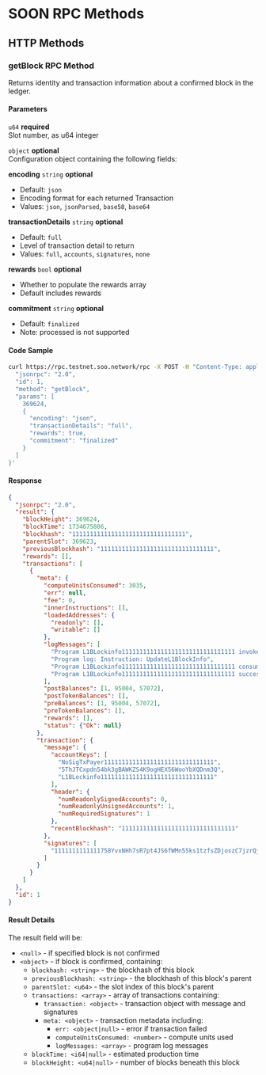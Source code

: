 # SOON RPC Methods

## HTTP Methods

### getBlock RPC Method

Returns identity and transaction information about a confirmed block in the ledger.

<div className="grid grid-cols-2 gap-1 mt-2">
<div className="col-span-1">

#### Parameters

`u64` **required**  
Slot number, as u64 integer

`object` **optional**  
Configuration object containing the following fields:

**encoding** `string` **optional**
- Default: `json`
- Encoding format for each returned Transaction
- Values: `json`, `jsonParsed`, `base58`, `base64`

**transactionDetails** `string` **optional**
- Default: `full`
- Level of transaction detail to return
- Values: `full`, `accounts`, `signatures`, `none`

**rewards** `bool` **optional**
- Whether to populate the rewards array
- Default includes rewards

**commitment** `string` **optional**
- Default: `finalized`
- Note: processed is not supported

</div>
<div className="col-span-1">

#### Code Sample

```bash
curl https://rpc.testnet.soo.network/rpc -X POST -H "Content-Type: application/json" -d '{
  "jsonrpc": "2.0",
  "id": 1,
  "method": "getBlock",
  "params": [
    369624,
    {
      "encoding": "json",
      "transactionDetails": "full",
      "rewards": true,
      "commitment": "finalized"
    }
  ]
}'
```

#### Response

```json
{
  "jsonrpc": "2.0",
  "result": {
    "blockHeight": 369624,
    "blockTime": 1734675806,
    "blockhash": "11111111111111111111111111111111",
    "parentSlot": 369623,
    "previousBlockhash": "11111111111111111111111111111111",
    "rewards": [],
    "transactions": [
      {
        "meta": {
          "computeUnitsConsumed": 3035,
          "err": null,
          "fee": 0,
          "innerInstructions": [],
          "loadedAddresses": {
            "readonly": [],
            "writable": []
          },
          "logMessages": [
            "Program L1BLockinfo11111111111111111111111111111111 invoke [1]",
            "Program log: Instruction: UpdateL1BlockInfo",
            "Program L1BLockinfo11111111111111111111111111111111 consumed 3035 of 200000 compute units",
            "Program L1BLockinfo11111111111111111111111111111111 success"
          ],
          "postBalances": [1, 95004, 57072],
          "postTokenBalances": [],
          "preBalances": [1, 95004, 57072],
          "preTokenBalances": [],
          "rewards": [],
          "status": {"Ok": null}
        },
        "transaction": {
          "message": {
            "accountKeys": [
              "NoSigTxPayer1111111111111111111111111111111",
              "5ThJTCxpdn54bk3gBAWKZS4K9ogHEX56WooYbXQDnm3Q",
              "L1BLockinfo11111111111111111111111111111111"
            ],
            "header": {
              "numReadonlySignedAccounts": 0,
              "numReadonlyUnsignedAccounts": 1,
              "numRequiredSignatures": 1
            },
            "recentBlockhash": "11111111111111111111111111111111"
          },
          "signatures": [
            "1111111111111758YvxNHh7sR7pt4JS6fWMn55ks1tzfsZDjoszC7jzrQjBUKkDw7W5mxz9VSZsztWNGWkf"
          ]
        }
      }
    ]
  },
  "id": 1
}
```

</div>
</div>

#### Result Details

The result field will be:
- `<null>` - if specified block is not confirmed
- `<object>` - if block is confirmed, containing:
  - `blockhash: <string>` - the blockhash of this block
  - `previousBlockhash: <string>` - the blockhash of this block's parent
  - `parentSlot: <u64>` - the slot index of this block's parent
  - `transactions: <array>` - array of transactions containing:
    - `transaction: <object>` - transaction object with message and signatures
    - `meta: <object>` - transaction metadata including:
      - `err: <object|null>` - error if transaction failed
      - `computeUnitsConsumed: <number>` - compute units used
      - `logMessages: <array>` - program log messages
  - `blockTime: <i64|null>` - estimated production time
  - `blockHeight: <u64|null>` - number of blocks beneath this block